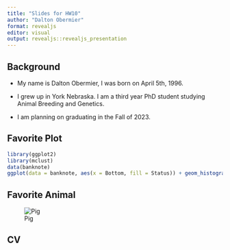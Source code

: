 ```yaml
---
title: "Slides for HW10"
author: "Dalton Obermier"
format: revealjs
editor: visual
output: revealjs::revealjs_presentation
---
```


## Background

-   My name is Dalton Obermier, I was born on April 5th, 1996.

-   I grew up in York Nebraska. I am a third year PhD student studying Animal Breeding and Genetics.

-   I am planning on graduating in the Fall of 2023.

## Favorite Plot 

```r
library(ggplot2)
library(mclust)
data(banknote)
ggplot(data = banknote, aes(x = Bottom, fill = Status)) + geom_histogram(binwidth = 0.5)
```

## Favorite Animal

![Pig](GestalPic.JPG)

## CV

